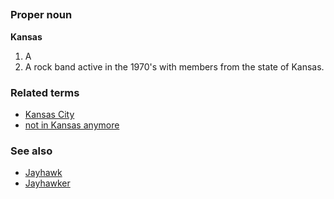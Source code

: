 =={{en}}==

===Proper noun===
'''Kansas'''

# A {{USstate}}
# A rock band active in the 1970's <!-- And 1980's? -->with members from the state of Kansas.

===Related terms===
*[[Kansas City]]
*[[not in Kansas anymore]]

===See also===
*[[Jayhawk]]
*[[Jayhawker]]
{{pedialite}}